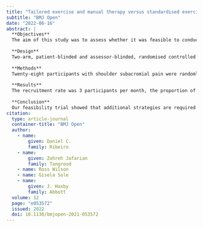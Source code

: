 ```yaml
---
title: "Tailored exercise and manual therapy versus standardised exercise for patients with shoulder subacromial pain: a feasibility randomised controlled trial (the Otago MASTER trial)"
subtitle: "BMJ Open"
date: "2022-06-16"
abstract: |
  **Objectives**
  The aim of this study was to assess whether it was feasible to conduct a full trial comparing a tailored versus a standardised exercise programme for patients with shoulder subacromial pain.
  
  **Design**
  Two-arm, patient-blinded and assessor-blinded, randomised controlled feasibility trial.
  
  **Methods**
  Twenty-eight participants with shoulder subacromial pain were randomly allocated into one of two intervention groups—tailored or standardised exercise. Participants in the tailored exercise programme received exercises and manual therapy tailored to their scapular and shoulder movement impairments. Participants in the standardised exercise programme received progressive strengthening exercise. The primary outcome measures were (1) the participant recruitment rate; (2) the proportion of participants enrolled from the total number screened; (3) drop-out rates; and (4) adherence to the rehabilitation programme. Other outcome measures were: (5) pain levels; (6) Patient-Specific Functional Scale; (7) the Shoulder Pain and Disability Index; and (8) pain self-efficacy. We compared changes in pain and disability scores between groups using a repeated mixed-model analysis of variance. Since this is a feasibility study, we did not adjust alpha for multiple comparisons, and considered 75% CI as the probability threshold at 3-month follow-up. Health-related quality of life was assessed using the Short-Form 12 and quality-adjusted life years (QALYs) were estimated.
  
  **Results**
  The recruitment rate was 3 participants per month, the proportion of participants enrolled was 23%, the drop-out rate was 14% and the overall adherence to the rehabilitation programme was 85%. No between-group differences were found for most outcome measures. Adverse events (n=2, only in the tailored group) were minor in nature and included skin injury or pain following taping.
  
  **Conclusion**
  Our feasibility trial showed that additional strategies are required for improving recruitment, enrolment and minimising drop-out of participants into the trial and making it feasible to conduct a full trial.
citation: 
  type: article-journal
  container-title: "BMJ Open"
  author:
    - name:
        given: Daniel C.
        family: Ribeiro
    - name:
        given: Zohreh Jafarian
        family: Tangrood
    - name: Ross Wilson
    - name: Gisela Sole
    - name:
        given: J. Haxby
        family: Abbott
  volume: 12
  page: "e053572"
  issued: 2022
  doi: 10.1136/bmjopen-2021-053572
---
```

